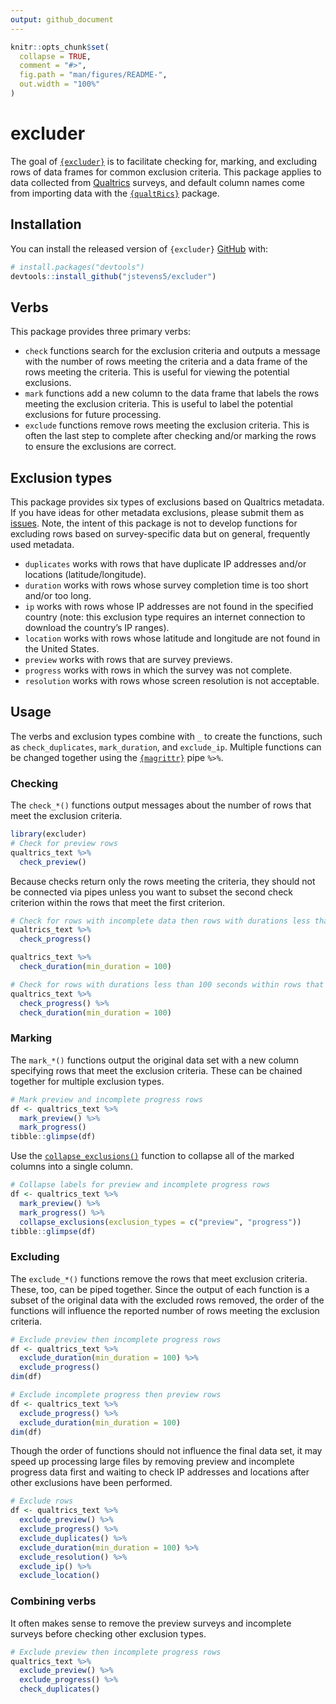 ```yaml
---
output: github_document
---
```


<!-- README.md is generated from README.Rmd. Please edit that file -->

```r
knitr::opts_chunk$set(
  collapse = TRUE,
  comment = "#>",
  fig.path = "man/figures/README-",
  out.width = "100%"
)
```

# excluder

<!-- badges: start -->
<!-- badges: end -->

The goal of [`{excluder}`](https://jstevens5.github.io/excluder/) is to facilitate checking for, marking, and excluding rows of data frames for common exclusion criteria. This package applies to data collected from [Qualtrics](https://qualtrics.com) surveys, and default column names come from importing data with the  [`{qualtRics}`](https://docs.ropensci.org/qualtRics/) package.

## Installation

You can install the released version of `{excluder}`  [GitHub](https://github.com/) with:

``` r
# install.packages("devtools")
devtools::install_github("jstevens5/excluder")
```

## Verbs
This package provides three primary verbs:

* `check` functions search for the exclusion criteria and outputs a message with the number of rows meeting the criteria and a data frame of the rows meeting the criteria. This is useful for viewing the potential exclusions.
* `mark` functions add a new column to the data frame that labels the rows meeting the exclusion criteria. This is useful to label the potential exclusions for future processing.
* `exclude` functions remove rows meeting the exclusion criteria. This is often the last step to complete after checking and/or marking the rows to ensure the exclusions are correct.

## Exclusion types
This package provides six types of exclusions based on Qualtrics metadata. If you have ideas for other metadata exclusions, please submit them as [issues](https://github.com/jstevens5/excluder/issues). Note, the intent of this package is not to develop functions for excluding rows based on survey-specific data but on general, frequently used metadata.

* `duplicates` works with rows that have duplicate IP addresses and/or locations (latitude/longitude).
* `duration` works with rows whose survey completion time is too short and/or too long.
* `ip` works with rows whose IP addresses are not found in the specified country (note: this exclusion type requires an internet connection to download the country's IP ranges).
* `location` works with rows whose latitude and longitude are not found in the United States.
* `preview` works with rows that are survey previews.
* `progress` works with rows in which the survey was not complete.
* `resolution` works with rows whose screen resolution is not acceptable.


## Usage

The verbs and exclusion types combine with `_` to create the functions, such as `check_duplicates`, `mark_duration`, and `exclude_ip`. Multiple functions can be changed together using the [`{magrittr}`]() pipe `%>%`. 

### Checking

The `check_*()` functions output messages about the number of rows that meet the exclusion criteria.

```r
library(excluder)
# Check for preview rows
qualtrics_text %>% 
  check_preview()
```

Because checks return only the rows meeting the criteria, they should not be connected via pipes unless you want to subset the second check criterion within the rows that meet the first criterion.
```r
# Check for rows with incomplete data then rows with durations less than 100 seconds
qualtrics_text %>% 
  check_progress()
```
```r
qualtrics_text %>% 
  check_duration(min_duration = 100)
```
```r
# Check for rows with durations less than 100 seconds within rows that did not complete the survey
qualtrics_text %>% 
  check_progress() %>% 
  check_duration(min_duration = 100)
```

### Marking
The `mark_*()` functions output the original data set with a new column specifying rows that meet the exclusion criteria. These can be chained together for multiple exclusion types.

```r
# Mark preview and incomplete progress rows
df <- qualtrics_text %>% 
  mark_preview() %>% 
  mark_progress()
tibble::glimpse(df)
```
Use the [`collapse_exclusions()`](?collapse_exclusions) function to collapse all of the marked columns into a single column.
```r
# Collapse labels for preview and incomplete progress rows
df <- qualtrics_text %>% 
  mark_preview() %>% 
  mark_progress() %>% 
  collapse_exclusions(exclusion_types = c("preview", "progress"))
tibble::glimpse(df)
```

### Excluding
The `exclude_*()` functions remove the rows that meet exclusion criteria. These, too, can be piped together. Since the output of each function is a subset of the original data with the excluded rows removed, the order of the functions will influence the reported number of rows meeting the exclusion criteria.

```r
# Exclude preview then incomplete progress rows
df <- qualtrics_text %>% 
  exclude_duration(min_duration = 100) %>% 
  exclude_progress()
dim(df)
```
```r
# Exclude incomplete progress then preview rows
df <- qualtrics_text %>% 
  exclude_progress() %>% 
  exclude_duration(min_duration = 100)
dim(df)
```
Though the order of functions should not influence the final data set, it may speed up processing large files by removing preview and incomplete progress data first and waiting to check IP addresses and locations after other exclusions have been performed.

```r
# Exclude rows
df <- qualtrics_text %>% 
  exclude_preview() %>% 
  exclude_progress() %>% 
  exclude_duplicates() %>% 
  exclude_duration(min_duration = 100) %>% 
  exclude_resolution() %>% 
  exclude_ip() %>% 
  exclude_location()
```

### Combining verbs
It often makes sense to remove the preview surveys and incomplete surveys before checking other exclusion types.
```r
# Exclude preview then incomplete progress rows
qualtrics_text %>% 
  exclude_preview() %>% 
  exclude_progress() %>% 
  check_duplicates()
```

